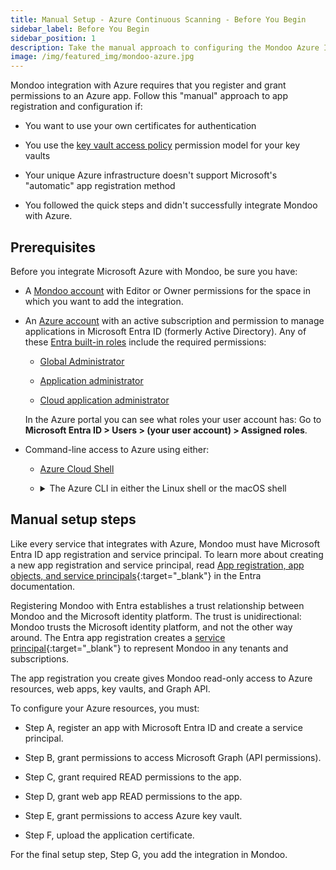 ```yaml
---
title: Manual Setup - Azure Continuous Scanning - Before You Begin
sidebar_label: Before You Begin
sidebar_position: 1
description: Take the manual approach to configuring the Mondoo Azure Integration to scan Azure resources.
image: /img/featured_img/mondoo-azure.jpg
---
```


Mondoo integration with Azure requires that you register and grant permissions to an Azure app. Follow this "manual" approach to app registration and configuration if:

- You want to use your own certificates for authentication

- You use the [key vault access policy](https://learn.microsoft.com/en-us/azure/key-vault/general/rbac-access-policy) permission model for your key vaults

- Your unique Azure infrastructure doesn't support Microsoft's "automatic" app registration method

- You followed the quick steps and didn't successfully integrate Mondoo with Azure.

## Prerequisites

Before you integrate Microsoft Azure with Mondoo, be sure you have:

- A [Mondoo account](/platform/start/plat-start-acct/) with Editor or Owner permissions for the space in which you want to add the integration.

- An [Azure account](https://azure.microsoft.com/free/?WT.mc_id=A261C142F) with an active subscription and permission to manage applications in Microsoft Entra ID (formerly Active Directory). Any of these [Entra built-in roles](https://learn.microsoft.com/en-us/azure/active-directory/roles/permissions-reference) include the required permissions:

  - [Global Administrator](https://learn.microsoft.com/en-us/azure/active-directory/roles/permissions-reference#global-administrator)

  - [Application administrator](https://learn.microsoft.com/en-us/azure/active-directory/roles/permissions-reference#application-administrator)

  - [Cloud application administrator](https://learn.microsoft.com/en-us/azure/active-directory/roles/permissions-reference#cloud-application-administrator)

  In the Azure portal you can see what roles your user account has: Go to **Microsoft Entra ID > Users > (your user account) > Assigned roles**.

- Command-line access to Azure using either:

  - [Azure Cloud Shell](https://learn.microsoft.com/en-us/azure/cloud-shell/quickstart?tabs=azurecli)

  - <details>
      <summary>
        The Azure CLI in either the Linux shell or the macOS shell
      </summary>
      <div>
        <ol>
          <li>
            <a href="https://learn.microsoft.com/en-us/cli/azure/install-azure-cli">
              Install the Azure CLI.
            </a>
          </li>
          <li>
            Log into the Azure CLI from PowerShell or a Linux/macOS CLI by
            entering:
            <br />
            <tt>az login</tt>
            <br />
            Azure opens your web browser and prompts you to log in. After you do
            so, you can return to the CLI.
          </li>
        </ol>
      </div>
    </details>

## Manual setup steps

Like every service that integrates with Azure, Mondoo must have Microsoft Entra ID app registration and service principal. To learn more about creating a new app registration and service principal, read [App registration, app objects, and service principals](https://learn.microsoft.com/en-us/entra/identity-platform/howto-create-service-principal-portal#app-registration-app-objects-and-service-principals){:target="_blank"} in the Entra documentation.

Registering Mondoo with Entra establishes a trust relationship between Mondoo and the Microsoft identity platform. The trust is unidirectional: Mondoo trusts the Microsoft identity platform, and not the other way around. The Entra app registration creates a [service principal](https://learn.microsoft.com/en-us/entra/identity-platform/how-applications-are-added#what-are-service-principals-and-where-do-they-come-from){:target="_blank"} to represent Mondoo in any tenants and subscriptions.

The app registration you create gives Mondoo read-only access to Azure resources, web apps, key vaults, and Graph API.

To configure your Azure resources, you must:

- Step A, register an app with Microsoft Entra ID and create a service principal.

- Step B, grant permissions to access Microsoft Graph (API permissions).

- Step C, grant required READ permissions to the app.

- Step D, grant web app READ permissions to the app.

- Step E, grant permissions to access Azure key vault.

- Step F, upload the application certificate.

For the final setup step, Step G, you add the integration in Mondoo.
